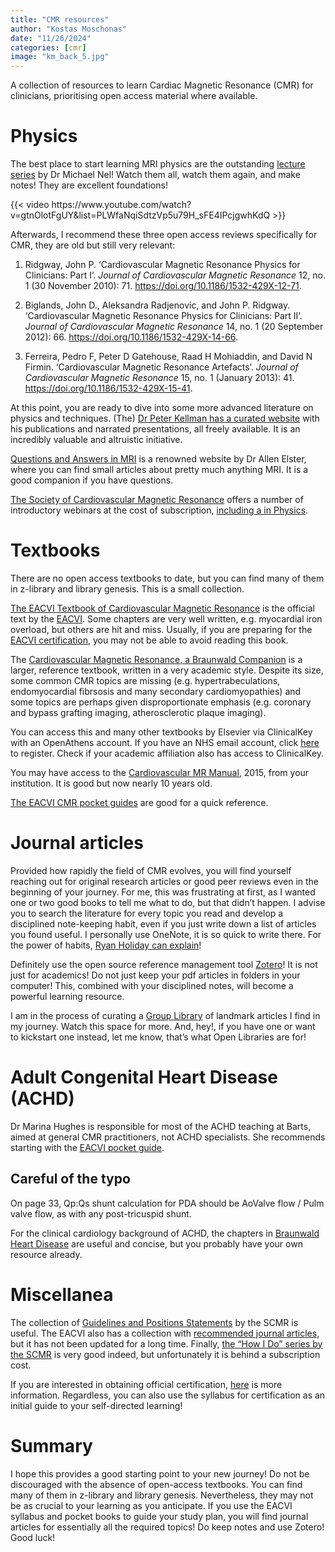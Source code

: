 ```yaml
---
title: "CMR resources"
author: "Kostas Moschonas"
date: "11/26/2024"
categories: [cmr]
image: "km_back_5.jpg"
---
```


A collection of resources to learn Cardiac Magnetic Resonance (CMR) for clinicians, prioritising open access material where available.

# Physics

The best place to start learning MRI physics are the outstanding [lecture series](https://www.youtube.com/watch?v=gtnOlotFgUY&list=PLWfaNqiSdtzVp5u79H_sFE4IPcjgwhKdQ) by Dr Michael Nel! Watch them all, watch them again, and make notes! They are excellent foundations!

{{< video https://www.youtube.com/watch?v=gtnOlotFgUY&list=PLWfaNqiSdtzVp5u79H_sFE4IPcjgwhKdQ >}}

Afterwards, I recommend these three open access reviews specifically for CMR, they are old but still very relevant:

1.  Ridgway, John P. ‘Cardiovascular Magnetic Resonance Physics for Clinicians: Part I’. *Journal of Cardiovascular Magnetic Resonance* 12, no. 1 (30 November 2010): 71. <https://doi.org/10.1186/1532-429X-12-71>.

2.  Biglands, John D., Aleksandra Radjenovic, and John P. Ridgway. ‘Cardiovascular Magnetic Resonance Physics for Clinicians: Part II’. *Journal of Cardiovascular Magnetic Resonance* 14, no. 1 (20 September 2012): 66. <https://doi.org/10.1186/1532-429X-14-66>.

3.  Ferreira, Pedro F, Peter D Gatehouse, Raad H Mohiaddin, and David N Firmin. ‘Cardiovascular Magnetic Resonance Artefacts’. *Journal of Cardiovascular Magnetic Resonance* 15, no. 1 (January 2013): 41. <https://doi.org/10.1186/1532-429X-15-41>.

At this point, you are ready to dive into some more advanced literature on physics and techniques. (The) [Dr Peter Kellman has a curated website](https://kellmanp.github.io/webpages/) with his publications and narrated presentations, all freely available. It is an incredibly valuable and altruistic initiative.

[Questions and Answers in MRI](https://www.mriquestions.com/index.html#/) is a renowned website by Dr Allen Elster, where you can find small articles about pretty much anything MRI. It is a good companion if you have questions.

[The Society of Cardiovascular Magnetic Resonance](https://www.scmr.org/) offers a number of introductory webinars at the cost of subscription, [including a in Physics](https://scmr.peachnewmedia.com/store/provider/custompage.php?pageid=30).

# Textbooks

There are no open access textbooks to date, but you can find many of them in z-library and library genesis. This is a small collection.

[The EACVI Textbook of Cardiovascular Magnetic Resonance](https://academic.oup.com/esc/book/41268) is the official text by the [EACVI](https://www.escardio.org/Sub-specialty-communities/European-Association-of-Cardiovascular-Imaging-(EACVI)). Some chapters are very well written, e.g. myocardial iron overload, but others are hit and miss. Usually, if you are preparing for the [EACVI certification](https://www.escardio.org/Education/Career-Development/Certification/Cardiovascular-Magnetic-Resonance), you may not be able to avoid reading this book.

The [Cardiovascular Magnetic Resonance, a Braunwald Companion](https://www.clinicalkey.com/#!/browse/book/3-s2.0-C2014002552X) is a larger, reference textbook, written in a very academic style. Despite its size, some common CMR topics are missing (e.g. hypertrabeculations, endomyocardial fibrsosis and many secondary cardiomyopathies) and some topics are perhaps given disproportionate emphasis (e.g. coronary and bypass grafting imaging, atherosclerotic plaque imaging).

You can access this and many other textbooks by Elsevier via ClinicalKey with an OpenAthens account. If you have an NHS email account, click [here](https://openathens.nice.org.uk/) to register. Check if your academic affiliation also has access to ClinicalKey.

You may have access to the [Cardiovascular MR Manual](https://link.springer.com/book/10.1007/978-3-319-20940-1), 2015, from your institution. It is good but now nearly 10 years old.

[The EACVI CMR pocket guides](https://www.escardio.org/Sub-specialty-communities/European-Association-of-Cardiovascular-Imaging-(EACVI)/Research-and-Publications/CMR-Pocket-Guides) are good for a quick reference.

# Journal articles

Provided how rapidly the field of CMR evolves, you will find yourself reaching out for original research articles or good peer reviews even in the beginning of your journey. For me, this was frustrating at first, as I wanted one or two good books to tell me what to do, but that didn't happen. I advise you to search the literature for every topic you read and develop a disciplined note-keeping habit, even if you just write down a list of articles you found useful. I personally use OneNote, it is so quick to write there. For the power of habits, [Ryan Holiday can explain](https://dailystoic.com/the-power-of-habits/)!

Definitely use the open source reference management tool [Zotero](https://www.zotero.org/)! It is not just for academics! Do not just keep your pdf articles in folders in your computer! This, combined with your disciplined notes, will become a powerful learning resource.

I am in the process of curating a [Group Library](https://www.youtube.com/watch?v=tHSSjLAySVc) of landmark articles I find in my journey. Watch this space for more. And, hey!, if you have one or want to kickstart one instead, let me know, that's what Open Libraries are for!

# Adult Congenital Heart Disease (ACHD)

Dr Marina Hughes is responsible for most of the ACHD teaching at Barts, aimed at general CMR practitioners, not ACHD specialists. She recommends starting with the [EACVI pocket guide](https://www.escardio.org/Sub-specialty-communities/European-Association-of-Cardiovascular-Imaging-(EACVI)/Research-and-Publications/CMR-Pocket-Guides).

::: callout-caution
## Careful of the typo

On page 33, Qp:Qs shunt calculation for PDA should be AoValve flow / Pulm valve flow, as with any post-tricuspid shunt.
:::

For the clinical cardiology background of ACHD, the chapters in [Braunwald Heart Disease](https://www.clinicalkey.com/?auth_type=SHIBBOLETH#!/browse/book/3-s2.0-C20191011278) are useful and concise, but you probably have your own resource already.

# Miscellanea

The collection of [Guidelines and Positions Statements](https://scmr.org/publications/scmr-guidelines-position-statements/) by the SCMR is useful. The EACVI also has a collection with [recommended journal articles](https://www.escardio.org/Guidelines/Recommended-Reading/Cardiovascular-Imaging/CMR), but it has not been updated for a long time. Finally, [the "How I Do" series by the SCMR](https://scmr.org/new-to-cmr/) is very good indeed, but unfortunately it is behind a subscription cost.

If you are interested in obtaining official certification, [here](https://www.escardio.org/Education/Career-Development/Certification/Cardiovascular-Magnetic-Resonance) is more information. Regardless, you can also use the syllabus for certification as an initial guide to your self-directed learning!

# Summary

I hope this provides a good starting point to your new journey! Do not be discouraged with the absence of open-access textbooks. You can find many of them in z-library and library genesis. Nevertheless, they may not be as crucial to your learning as you anticipate. If you use the EACVI syllabus and pocket books to guide your study plan, you will find journal articles for essentially all the required topics! Do keep notes and use Zotero! Good luck!
